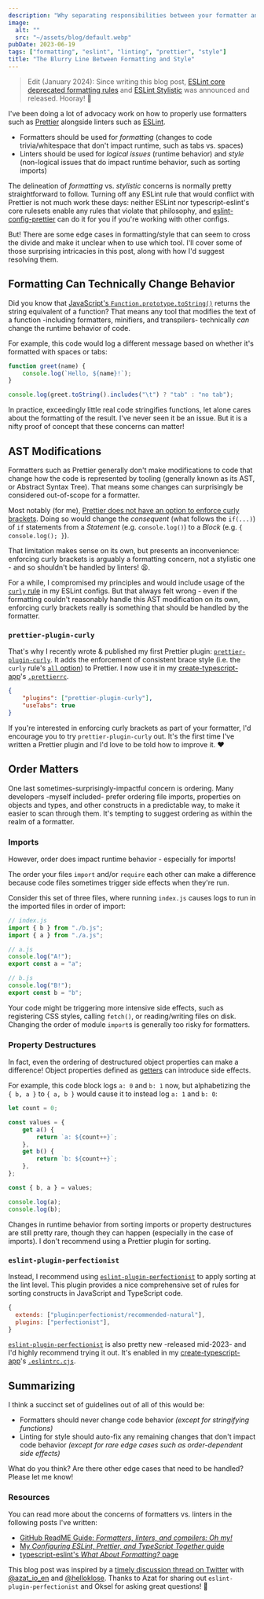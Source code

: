 ```yaml
---
description: "Why separating responsibilities between your formatter and linter isn't always clear-cut."
image:
  alt: ""
  src: "~/assets/blog/default.webp"
pubDate: 2023-06-19
tags: ["formatting", "eslint", "linting", "prettier", "style"]
title: "The Blurry Line Between Formatting and Style"
---
```


> Edit (January 2024): Since writing this blog post, [ESLint core deprecated formatting rules](https://eslint.org/blog/2023/10/deprecating-formatting-rules) and [ESLint Stylistic](https://eslint.style) was announced and released.
> Hooray! 🙌

I've been doing a lot of advocacy work on how to properly use formatters such as [Prettier](https://prettier.io) alongside linters such as [ESLint](https://eslint.org).

- Formatters should be used for _formatting_ (changes to code trivia/whitespace that don't impact runtime, such as tabs vs. spaces)
- Linters should be used for _logical issues_ (runtime behavior) and _style_ (non-logical issues that do impact runtime behavior, such as sorting imports)

The delineation of _formatting_ vs. _stylistic_ concerns is normally pretty straightforward to follow.
Turning off any ESLint rule that would conflict with Prettier is not much work these days: neither ESLint nor typescript-eslint's core rulesets enable any rules that violate that philosophy, and [eslint-config-prettier](https://github.com/prettier/eslint-config-prettier) can do it for you if you're working with other configs.

But!
There are some edge cases in formatting/style that can seem to cross the divide and make it unclear when to use which tool.
I'll cover some of those surprising intricacies in this post, along with how I'd suggest resolving them.

## Formatting Can Technically Change Behavior

Did you know that [JavaScript's `Function.prototype.toString()`](https://developer.mozilla.org/en-US/docs/Web/JavaScript/Reference/Global_Objects/Function/toString) returns the string equivalent of a function?
That means any tool that modifies the text of a function -including formatters, minifiers, and transpilers- technically _can_ change the runtime behavior of code.

For example, this code would log a different message based on whether it's formatted with spaces or tabs:

```js
function greet(name) {
	console.log(`Hello, ${name}!`);
}

console.log(greet.toString().includes("\t") ? "tab" : "no tab");
```

In practice, exceedingly little real code stringifies functions, let alone cares about the formatting of the result.
I've never seen it be an issue.
But it is a nifty proof of concept that these concerns can matter!

## AST Modifications

Formatters such as Prettier generally don't make modifications to code that change how the code is represented by tooling (generally known as its AST, or Abstract Syntax Tree).
That means some changes can surprisingly be considered out-of-scope for a formatter.

Most notably (for me), [Prettier does not have an option to enforce curly brackets](https://github.com/prettier/prettier/issues/4262).
Doing so would change the _consequent_ (what follows the `if(...)`) of `if` statements from a _Statement_ (e.g. `console.log()`) to a _Block_ (e.g. `{ console.log(); }`).

That limitation makes sense on its own, but presents an inconvenience: enforcing curly brackets is arguably a formatting concern, not a stylistic one - and so shouldn't be handled by linters!
😫.

For a while, I compromised my principles and would include usage of the [`curly` rule](https://eslint.org/docs/latest/rules/curly) in my ESLint configs.
But that always felt wrong - even if the formatting couldn't reasonably handle this AST modification on its own, enforcing curly brackets really is something that should be handled by the formatter.

### `prettier-plugin-curly`

That's why I recently wrote & published my first Prettier plugin: [`prettier-plugin-curly`](https://github.com/JoshuaKGoldberg/prettier-plugin-curly).
It adds the enforcement of consistent brace style (i.e. the `curly` rule's [`all` option](https://github.com/JoshuaKGoldberg/prettier-plugin-curly#:~:text=the%20equivalent%20of-,curly%27s%20all%20option,-at%20the%20Prettier)) to Prettier.
I now use it in my [create-typescript-app](https://github.com/JoshuaKGoldberg/create-typescript-app)'s [`.prettierrc`](https://github.com/JoshuaKGoldberg/create-typescript-app/blob/ff623074af4811c69ceeb8ed277ef7f0fdb14ea2/.prettierrc).

```json
{
	"plugins": ["prettier-plugin-curly"],
	"useTabs": true
}
```

If you're interested in enforcing curly brackets as part of your formatter, I'd encourage you to try `prettier-plugin-curly` out.
It's the first time I've written a Prettier plugin and I'd love to be told how to improve it. ❤️

## Order Matters

One last sometimes-surprisingly-impactful concern is ordering.
Many developers -myself included- prefer ordering file imports, properties on objects and types, and other constructs in a predictable way, to make it easier to scan through them.
It's tempting to suggest ordering as within the realm of a formatter.

### Imports

However, order does impact runtime behavior - especially for imports!

The order your files `import` and/or `require` each other can make a difference because code files sometimes trigger side effects when they're run.

Consider this set of three files, where running `index.js` causes logs to run in the imported files in order of import:

```js
// index.js
import { b } from "./b.js";
import { a } from "./a.js";
```

```js
// a.js
console.log("A!");
export const a = "a";
```

```js
// b.js
console.log("B!");
export const b = "b";
```

Your code might be triggering more intensive side effects, such as registering CSS styles, calling `fetch()`, or reading/writing files on disk.
Changing the order of module `import`s is generally too risky for formatters.

### Property Destructures

In fact, even the ordering of destructured object properties can make a difference!
Object properties defined as [getters](https://developer.mozilla.org/en-US/docs/Web/JavaScript/Reference/Functions/get) can introduce side effects.

For example, this code block logs `a: 0` and `b: 1` now, but alphabetizing the `{ b, a }` to `{ a, b }` would cause it to instead log `a: 1` and `b: 0`:

```js
let count = 0;

const values = {
	get a() {
		return `a: ${count++}`;
	},
	get b() {
		return `b: ${count++}`;
	},
};

const { b, a } = values;

console.log(a);
console.log(b);
```

Changes in runtime behavior from sorting imports or property destructures are still pretty rare, though they can happen (especially in the case of imports).
I don't recommend using a Prettier plugin for sorting.

### `eslint-plugin-perfectionist`

Instead, I recommend using [`eslint-plugin-perfectionist`](https://github.com/azat-io/eslint-plugin-perfectionist) to apply sorting at the lint level.
This plugin provides a nice comprehensive set of rules for sorting constructs in JavaScript and TypeScript code.

```js
{
  extends: ["plugin:perfectionist/recommended-natural"],
  plugins: ["perfectionist"],
}
```

[`eslint-plugin-perfectionist`](https://github.com/azat-io/eslint-plugin-perfectionist) is also pretty new -released mid-2023- and I'd highly recommend trying it out.
It's enabled in my [create-typescript-app](https://github.com/JoshuaKGoldberg/create-typescript-app)'s [`.eslintrc.cjs`](https://github.com/JoshuaKGoldberg/create-typescript-app/blob/a6feabdf3cb7aa525167168652a17bd2c3de2330/.eslintrc.cjs#L20).

## Summarizing

I think a succinct set of guidelines out of all of this would be:

- Formatters should never change code behavior _(except for stringifying functions)_
- Linting for style should auto-fix any remaining changes that don't impact code behavior _(except for rare edge cases such as order-dependent side effects)_

What do you think?
Are there other edge cases that need to be handled?
Please let me know!

### Resources

You can read more about the concerns of formatters vs. linters in the following posts I've written:

- [GitHub ReadME Guide: _Formatters, linters, and compilers: Oh my!_](https://github.com/readme/guides/formatters-linters-compilers)
- [My _Configuring ESLint, Prettier, and TypeScript Together_ guide](../configuring-eslint-prettier-and-typescript-together)
- [typescript-eslint's _What About Formatting?_ page](https://typescript-eslint.io/linting/troubleshooting/formatting)

This blog post was inspired by a [timely discussion thread on Twitter](https://twitter.com/JoshuaKGoldberg/status/1667978271269502979) with [@azat_io_en](https://twitter.com/azat_io_en) and [@helloklose](https://twitter.com/helloklose).
Thanks to Azat for sharing out `eslint-plugin-perfectionist` and Oksel for asking great questions! 🙌
